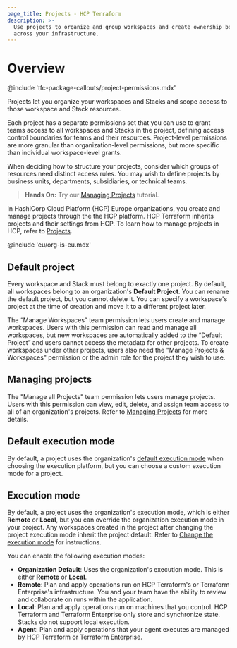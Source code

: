 ```yaml
---
page_title: Projects - HCP Terraform
description: >-
  Use projects to organize and group workspaces and create ownership boundaries
  across your infrastructure.
---
```


# Overview

<!-- BEGIN: TFC:only name:pnp-callout -->
@include 'tfc-package-callouts/project-permissions.mdx'
<!-- END: TFC:only name:pnp-callout -->

Projects let you organize your workspaces<!-- BEGIN: TFC:only name:stacks-tfe --> and Stacks <!-- END: TFC:only name:stacks-tfe -->and scope access to those workspace<!-- BEGIN: TFC:only name:stacks-tfe --> and Stack <!-- END: TFC:only name:stacks-tfe -->resources.

Each project has a separate permissions set that you can use to grant
teams access to all workspaces <!-- BEGIN: TFC:only name:stacks-tfe --> and Stacks <!-- END: TFC:only name:stacks-tfe -->in the project, defining access control boundaries for teams and their resources. Project-level permissions are more granular than organization-level permissions, but more specific than individual workspace-level grants.

When deciding how to structure your projects, consider which groups of resources
need distinct access rules. You may wish to define projects by business units,
departments, subsidiaries, or technical teams.

> **Hands On:**  Try our [Managing
  Projects](/terraform/tutorials/cloud/projects)
  tutorial.

<!-- BEGIN: TFC:only name:hcp-eu -->

In HashiCorp Cloud Platform (HCP) Europe organizations, you create and manage projects through the the HCP platform. HCP Terraform inherits projects and their settings from HCP. To learn how to manage projects in HCP, refer to [Projects](/hcp/docs/hcp/admin/projects).

@include 'eu/org-is-eu.mdx'

<!-- END: TFC:only name:hcp-eu -->


## Default project

Every workspace<!-- BEGIN: TFC:only name:stacks-tfe --> and Stack <!-- END: TFC:only name:stacks-tfe -->must belong to exactly one project. By default, all workspaces
belong to an organization's **Default Project**. You can rename the default
project, but you cannot delete it. You can specify a workspace's project at the
time of creation and move it to a different project later.

The “Manage Workspaces” team permission lets users create and manage workspaces.
Users with this permission can read and manage all workspaces, but new
workspaces are automatically added to the “Default Project” and users cannot
access the metadata for other projects. To create workspaces under other
projects, users also need the "Manage Projects & Workspaces" permission or the
admin role for the project they wish to use.

## Managing projects

The "Manage all Projects" team permission lets users manage projects. Users with
this permission can view, edit, delete, and assign team access to all of an
organization's projects. Refer to [Managing
Projects](/terraform/cloud-docs/projects/manage) for more details.

## Default execution mode

By default, a project uses the organization's [default execution mode](/terraform/cloud-docs/users-teams-organizations/organizations#organization-settings) when choosing the execution platform, but you can choose a custom execution mode for a project.


## Execution mode

By default, a project uses the organization's execution mode, which is either **Remote** or **Local**, but you can override the organization execution mode in your project. Any workspaces created in the project after changing the project execution mode inherit the project default. Refer to [Change the execution mode](/terraform/cloud-docs/projects/manage#change-the-execution-mode) for instructions.

You can enable the following execution modes:

- **Organization Default**: Uses the organization's execution mode. This is either **Remote** or **Local**.
- **Remote**: Plan and apply operations run on HCP Terraform's or Terraform Enterprise's infrastructure. You and your team have the ability to review and collaborate on runs within the application.
- **Local**: Plan and apply operations run on machines that you control. HCP Terraform and Terraform Enterprise only store and synchronize state. <!-- BEGIN: TFC:only name:stacks-tfe -->Stacks do not support local execution.<!-- END: TFC:only name:stacks-tfe -->
- **Agent**: Plan and apply operations that your agent executes are managed by HCP Terraform or Terraform Enterprise.
